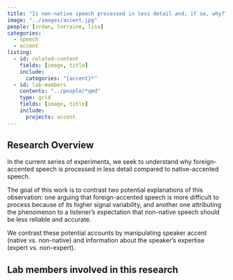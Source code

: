 ```yaml
---
title: "Is non-native speech processed in less detail and, if so, why?"
image: "../images/accent.jpg"
people: [srdan, lorraine, lisa]
categories:
  - speech
  - accent
listing:
  - id: related-content
    fields: [image, title]
    include:
      categories: "{accent}*"
  - id: lab-members
    contents: "../people/*qmd"
    type: grid
    fields: [image, title]
    include:
      projects: accent
---
```


<!--[![](https://img.shields.io/badge/OSF-3vx2w-green)](https://osf.io/3vx2w/) -->

## Research Overview

In the current series of experiments, we seek to understand why foreign-accented speech is processed in less detail compared to native-accented speech. 

The goal of this work is to contrast two potential explanations of this observation: one arguing that foreign-accented speech is more difficult to process because of its higher signal variability, and another one attributing the phenomenon to a listener’s expectation that non-native speech should be less reliable and accurate. 

We contrast these potential accounts by manipulating speaker accent (native vs. non-native) and information about the speaker’s expertise (expert vs. non-expert).

## Lab members involved in this research

::: {#lab-members}
:::
<!--
## More on hypomania:

::: {#related-content}
:::
-->
